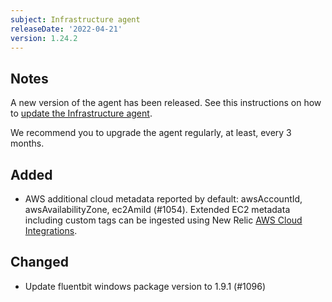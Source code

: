 ```yaml
---
subject: Infrastructure agent
releaseDate: '2022-04-21'
version: 1.24.2
---
```


## Notes
A new version of the agent has been released. See this instructions on how to [update the Infrastructure agent](https://docs.newrelic.com/docs/infrastructure/install-configure-manage-infrastructure/update-or-uninstall/update-infrastructure-agent).  

We recommend you to upgrade the agent regularly, at least, every 3 months.

## Added
- AWS additional cloud metadata reported by default: awsAccountId, awsAvailabilityZone, ec2AmiId (#1054). Extended EC2 metadata including custom tags can be ingested using New Relic [AWS Cloud Integrations](https://docs.newrelic.com/docs/infrastructure/amazon-integrations/connect/aws-metric-stream). 

## Changed
-  Update fluentbit windows package version to 1.9.1 (#1096)
